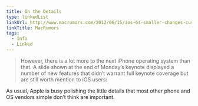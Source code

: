 ```yaml
---
title: In the Details
type: linkedList
linkUrl: http://www.macrumors.com/2012/06/15/ios-6s-smaller-changes-custom-email-alerts-find-my-friends-geofencing-and-more/
linkTitle: MacRumors
tags:
  - Info
  - Linked
---
```


> However, there is a lot more to the next iPhone operating system than that. A slide shown at the end of Monday’s keynote displayed a number of new features that didn’t warrant full keynote coverage but are still worth mention to iOS users:

As usual, Apple is busy polishing the little details that most other phone and OS vendors simple don’t think are important.
